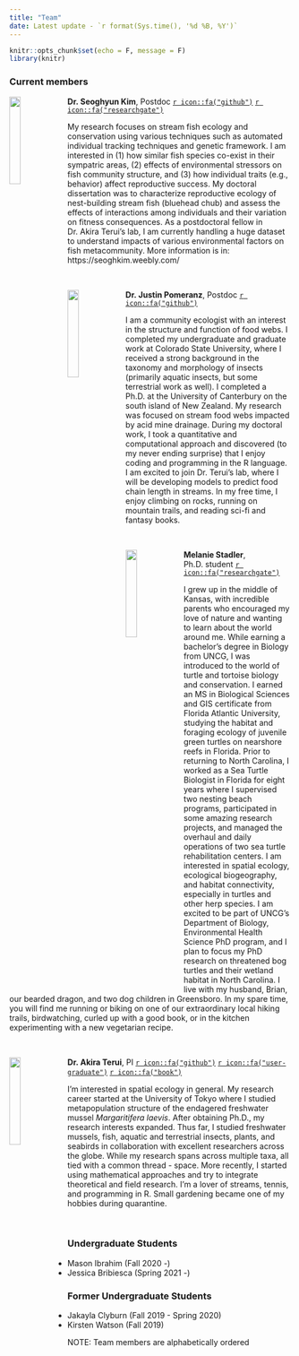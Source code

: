 ```yaml
---
title: "Team"
date: Latest update - `r format(Sys.time(), '%d %B, %Y')`
---
```


```r
knitr::opts_chunk$set(echo = F, message = F)
library(knitr)
```

### Current members

<div class="clearfix">
<img src="image/img_sk.jpg" style = "vertical-align:top; width: 20%" align = left>
**Dr. Seoghyun Kim**, Postdoc [`r icon::fa("github")`](https://github.com/seoghyunkim/) [`r icon::fa("researchgate")`](https://www.researchgate.net/profile/Seoghyun_Kim)\

My research focuses on stream fish ecology and conservation using various techniques such as automated individual tracking techniques and genetic framework. I am interested in (1) how similar fish species co-exist in their sympatric areas, (2) effects of environmental stressors on fish community structure, and (3) how individual traits (e.g., behavior) affect reproductive success. My doctoral dissertation was to characterize reproductive ecology of nest-building stream fish (bluehead chub) and assess the effects of interactions among individuals and their variation on fitness consequences. As a postdoctoral fellow in Dr. Akira Terui’s lab, I am currently handling a huge dataset to understand impacts of various environmental factors on fish metacommunity. More information is in: https://seoghkim.weebly.com/
</div>
\

<div class="clearfix">
<img src="image/img_jp.jpg" style = "vertical-align:top; width: 20%" align = left>
**Dr. Justin Pomeranz**, Postdoc [`r icon::fa("github")`](https://github.com/Jpomz)

I am a community ecologist with an interest in the structure and function of food webs. I completed my undergraduate and graduate work at Colorado State University, where I received a strong background in the taxonomy and morphology of insects (primarily aquatic insects, but some terrestrial work as well). I completed a Ph.D. at the University of Canterbury on the south island of New Zealand. My research was focused on stream food webs impacted by acid mine drainage. During my doctoral work, I took a quantitative and computational approach and discovered (to my never ending surprise) that I enjoy coding and programming in the R language. I am excited to join Dr. Terui's lab, where I will be developing models to predict food chain length in streams. In my free time, I enjoy climbing on rocks, running on mountain trails, and reading sci-fi and fantasy books.
</div>
\

<div class="clearfix">
<img src="image/img_ms.jpg" style = "vertical-align:top; width: 20%" align = left>
**Melanie Stadler**, Ph.D. student [`r icon::fa("researchgate")`](https://www.researchgate.net/profile/Melanie_Stadler)

I grew up in the middle of Kansas, with incredible parents who encouraged my love of nature and wanting to learn about the world around me.  While earning a bachelor’s degree in Biology from UNCG, I was introduced to the world of turtle and tortoise biology and conservation.  I earned an MS in Biological Sciences and GIS certificate from Florida Atlantic University, studying the habitat and foraging ecology of juvenile green turtles on nearshore reefs in Florida.  Prior to returning to North Carolina, I worked as a Sea Turtle Biologist in Florida for eight years where I supervised two nesting beach programs, participated in some amazing research projects, and managed the overhaul and daily operations of two sea turtle rehabilitation centers.  I am interested in spatial ecology, ecological biogeography, and habitat connectivity, especially in turtles and other herp species.  I am excited to be part of UNCG’s Department of Biology, Environmental Health Science PhD program, and I plan to focus my PhD research on threatened bog turtles and their wetland habitat in North Carolina.  I live with my husband, Brian, our bearded dragon, and two dog children in Greensboro.  In my spare time, you will find me running or biking on one of our extraordinary local hiking trails, birdwatching, curled up with a good book, or in the kitchen experimenting with a new vegetarian recipe.
</div>
\

<div class="clearfix">
<img src="image/img_at.jpg" style = "vertical-align:top; width: 20%" align = left>
**Dr. Akira Terui**, PI [`r icon::fa("github")`](https://github.com/aterui/) [`r icon::fa("user-graduate")`](https://scholar.google.com/citations?user=H9OuCKsAAAAJ&hl=ja&authuser=1) 
[`r icon::fa("book")`](https://publons.com/researcher/1241876/akira-terui/)\

I'm interested in spatial ecology in general. My research career started at the University of Tokyo where I studied metapopulation structure of the endagered freshwater mussel *Margaritifera laevis*. After obtaining Ph.D., my research interests expanded. Thus far, I studied freshwater mussels, fish, aquatic and terrestrial insects, plants, and seabirds in collaboration with excellent researchers across the globe. While my research spans across multiple taxa, all tied with a common thread - space. More recently, I started using mathematical approaches and try to integrate theoretical and field research. I'm a lover of streams, tennis, and programming in R. Small gardening became one of my hobbies during quarantine.
</div>
\

### Undergraduate Students

- Mason Ibrahim (Fall 2020 -)
- Jessica Bribiesca (Spring 2021 -)

### Former Undergraduate Students

- Jakayla Clyburn (Fall 2019 - Spring 2020)
- Kirsten Watson (Fall 2019)

NOTE: Team members are alphabetically ordered